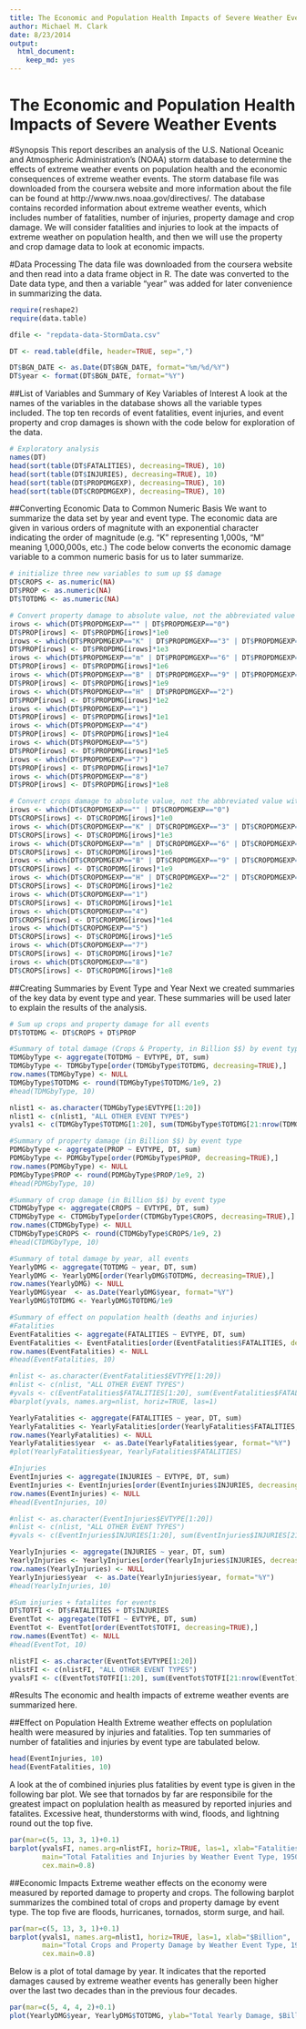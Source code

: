 ```yaml
---
title: The Economic and Population Health Impacts of Severe Weather Events
author: Michael M. Clark
date: 8/23/2014
output:
  html_document:
    keep_md: yes
---
```

The Economic and Population Health Impacts of Severe Weather Events
========================================================
#Synopsis
This report describes an analysis of the U.S. National Oceanic and Atmospheric Administration's (NOAA) storm database to determine the effects of extreme weather events on population health and the economic consequences of extreme weather events. The storm database file was downloaded from the coursera website and more information about the file can be found at http://www.nws.noaa.gov/directives/. The database contains recorded information about extreme weather events, which includes number of fatalities, number of injuries, property damage and crop damage. We will consider fatalities and injuries to look at the impacts of extreme weather on population health, and then we will use the property and crop damage data to look at economic impacts.

#Data Processing
The data file was downloaded from the coursera website and then read into a data frame object in R. The date was converted to the Date data type, and then a variable "year" was added for later convenience in summarizing the data.

```r
require(reshape2)
require(data.table)

dfile <- "repdata-data-StormData.csv"

DT <- read.table(dfile, header=TRUE, sep=",")

DT$BGN_DATE <- as.Date(DT$BGN_DATE, format="%m/%d/%Y")
DT$year <- format(DT$BGN_DATE, format="%Y")
```
##List of Variables and Summary of Key Variables of Interest
A look at the names of the variables in the database shows all the variable types included. The top ten records of event fatalities, event injuries, and event property and crop damages is shown with the code below for exploration of the data.

```r
# Exploratory analysis
names(DT)
head(sort(table(DT$FATALITIES), decreasing=TRUE), 10)
head(sort(table(DT$INJURIES), decreasing=TRUE), 10)
head(sort(table(DT$PROPDMGEXP), decreasing=TRUE), 10)
head(sort(table(DT$CROPDMGEXP), decreasing=TRUE), 10)


```
##Converting Economic Data to Common Numeric Basis
We want to summarize the data set by year and event type. The economic data are given in various orders of magnitute with an exponential character indicating the order of magnitude (e.g. "K" representing 1,000s, "M" meaning 1,000,000s, etc.) The code below converts the economic damage variable to a common numeric basis for us to later summarize.

```r
# initialize three new variables to sum up $$ damage
DT$CROPS <- as.numeric(NA)
DT$PROP <- as.numeric(NA)
DT$TOTDMG <- as.numeric(NA)

# Convert property damage to absolute value, not the abbreviated value with the exponential symbol
irows <- which(DT$PROPDMGEXP=="" | DT$PROPDMGEXP=="0")
DT$PROP[irows] <- DT$PROPDMG[irows]*1e0
irows <- which(DT$PROPDMGEXP=="K" | DT$PROPDMGEXP=="3" | DT$PROPDMGEXP=="k")
DT$PROP[irows] <- DT$PROPDMG[irows]*1e3
irows <- which(DT$PROPDMGEXP=="m" | DT$PROPDMGEXP=="6" | DT$PROPDMGEXP=="M")
DT$PROP[irows] <- DT$PROPDMG[irows]*1e6
irows <- which(DT$PROPDMGEXP=="B" | DT$PROPDMGEXP=="9" | DT$PROPDMGEXP=="b")
DT$PROP[irows] <- DT$PROPDMG[irows]*1e9
irows <- which(DT$PROPDMGEXP=="H" | DT$PROPDMGEXP=="2")
DT$PROP[irows] <- DT$PROPDMG[irows]*1e2
irows <- which(DT$PROPDMGEXP=="1")
DT$PROP[irows] <- DT$PROPDMG[irows]*1e1
irows <- which(DT$PROPDMGEXP=="4")
DT$PROP[irows] <- DT$PROPDMG[irows]*1e4
irows <- which(DT$PROPDMGEXP=="5")
DT$PROP[irows] <- DT$PROPDMG[irows]*1e5
irows <- which(DT$PROPDMGEXP=="7")
DT$PROP[irows] <- DT$PROPDMG[irows]*1e7
irows <- which(DT$PROPDMGEXP=="8")
DT$PROP[irows] <- DT$PROPDMG[irows]*1e8

# Convert crops damage to absolute value, not the abbreviated value with the exponential symbol
irows <- which(DT$CROPDMGEXP=="" | DT$CROPDMGEXP=="0")
DT$CROPS[irows] <- DT$CROPDMG[irows]*1e0
irows <- which(DT$CROPDMGEXP=="K" | DT$CROPDMGEXP=="3" | DT$CROPDMGEXP=="k")
DT$CROPS[irows] <- DT$CROPDMG[irows]*1e3
irows <- which(DT$CROPDMGEXP=="m" | DT$CROPDMGEXP=="6" | DT$CROPDMGEXP=="M")
DT$CROPS[irows] <- DT$CROPDMG[irows]*1e6
irows <- which(DT$CROPDMGEXP=="B" | DT$CROPDMGEXP=="9" | DT$CROPDMGEXP=="b")
DT$CROPS[irows] <- DT$CROPDMG[irows]*1e9
irows <- which(DT$CROPDMGEXP=="H" | DT$CROPDMGEXP=="2" | DT$CROPDMGEXP=="h")
DT$CROPS[irows] <- DT$CROPDMG[irows]*1e2
irows <- which(DT$CROPDMGEXP=="1")
DT$CROPS[irows] <- DT$CROPDMG[irows]*1e1
irows <- which(DT$CROPDMGEXP=="4")
DT$CROPS[irows] <- DT$CROPDMG[irows]*1e4
irows <- which(DT$CROPDMGEXP=="5")
DT$CROPS[irows] <- DT$CROPDMG[irows]*1e5
irows <- which(DT$CROPDMGEXP=="7")
DT$CROPS[irows] <- DT$CROPDMG[irows]*1e7
irows <- which(DT$CROPDMGEXP=="8")
DT$CROPS[irows] <- DT$CROPDMG[irows]*1e8
```
##Creating Summaries by Event Type and Year
Next we created summaries of the key data by event type and year. These summaries will be used later to explain the results of the analysis.

```r
# Sum up crops and property damage for all events
DT$TOTDMG <- DT$CROPS + DT$PROP

#Summary of total damage (Crops & Property, in Billion $$) by event type
TDMGbyType <- aggregate(TOTDMG ~ EVTYPE, DT, sum)
TDMGbyType <- TDMGbyType[order(TDMGbyType$TOTDMG, decreasing=TRUE),]
row.names(TDMGbyType) <- NULL
TDMGbyType$TOTDMG <- round(TDMGbyType$TOTDMG/1e9, 2)
#head(TDMGbyType, 10)

nlist1 <- as.character(TDMGbyType$EVTYPE[1:20])
nlist1 <- c(nlist1, "ALL OTHER EVENT TYPES")
yvals1 <- c(TDMGbyType$TOTDMG[1:20], sum(TDMGbyType$TOTDMG[21:nrow(TDMGbyType)]))

#Summary of property damage (in Billion $$) by event type
PDMGbyType <- aggregate(PROP ~ EVTYPE, DT, sum)
PDMGbyType <- PDMGbyType[order(PDMGbyType$PROP, decreasing=TRUE),]
row.names(PDMGbyType) <- NULL
PDMGbyType$PROP <- round(PDMGbyType$PROP/1e9, 2)
#head(PDMGbyType, 10)

#Summary of crop damage (in Billion $$) by event type
CTDMGbyType <- aggregate(CROPS ~ EVTYPE, DT, sum)
CTDMGbyType <- CTDMGbyType[order(CTDMGbyType$CROPS, decreasing=TRUE),]
row.names(CTDMGbyType) <- NULL
CTDMGbyType$CROPS <- round(CTDMGbyType$CROPS/1e9, 2)
#head(CTDMGbyType, 10)

#Summary of total damage by year, all events
YearlyDMG <- aggregate(TOTDMG ~ year, DT, sum)
YearlyDMG <- YearlyDMG[order(YearlyDMG$TOTDMG, decreasing=TRUE),]
row.names(YearlyDMG) <- NULL
YearlyDMG$year  <- as.Date(YearlyDMG$year, format="%Y")
YearlyDMG$TOTDMG <- YearlyDMG$TOTDMG/1e9

#Summary of effect on population health (deaths and injuries)
#Fatalities
EventFatalities <- aggregate(FATALITIES ~ EVTYPE, DT, sum)
EventFatalities <- EventFatalities[order(EventFatalities$FATALITIES, decreasing=TRUE),]
row.names(EventFatalities) <- NULL
#head(EventFatalities, 10)

#nlist <- as.character(EventFatalities$EVTYPE[1:20])
#nlist <- c(nlist, "ALL OTHER EVENT TYPES")
#yvals <- c(EventFatalities$FATALITIES[1:20], sum(EventFatalities$FATALITIES[21:nrow(EventFatalities)]))
#barplot(yvals, names.arg=nlist, horiz=TRUE, las=1)

YearlyFatalities <- aggregate(FATALITIES ~ year, DT, sum)
YearlyFatalities <- YearlyFatalities[order(YearlyFatalities$FATALITIES, decreasing=TRUE),]
row.names(YearlyFatalities) <- NULL
YearlyFatalities$year  <- as.Date(YearlyFatalities$year, format="%Y")
#plot(YearlyFatalities$year, YearlyFatalities$FATALITIES)

#Injuries
EventInjuries <- aggregate(INJURIES ~ EVTYPE, DT, sum)
EventInjuries <- EventInjuries[order(EventInjuries$INJURIES, decreasing=TRUE),]
row.names(EventInjuries) <- NULL
#head(EventInjuries, 10)

#nlist <- as.character(EventInjuries$EVTYPE[1:20])
#nlist <- c(nlist, "ALL OTHER EVENT TYPES")
#yvals <- c(EventInjuries$INJURIES[1:20], sum(EventInjuries$INJURIES[21:nrow(EventInjuries)]))

YearlyInjuries <- aggregate(INJURIES ~ year, DT, sum)
YearlyInjuries <- YearlyInjuries[order(YearlyInjuries$INJURIES, decreasing=TRUE),]
row.names(YearlyInjuries) <- NULL
YearlyInjuries$year  <- as.Date(YearlyInjuries$year, format="%Y")
#head(YearlyInjuries, 10)

#Sum injuries + fatalites for events
DT$TOTFI <- DT$FATALITIES + DT$INJURIES
EventTot <- aggregate(TOTFI ~ EVTYPE, DT, sum)
EventTot <- EventTot[order(EventTot$TOTFI, decreasing=TRUE),]
row.names(EventTot) <- NULL
#head(EventTot, 10)

nlistFI <- as.character(EventTot$EVTYPE[1:20])
nlistFI <- c(nlistFI, "ALL OTHER EVENT TYPES")
yvalsFI <- c(EventTot$TOTFI[1:20], sum(EventTot$TOTFI[21:nrow(EventTot)]))

```

#Results
The economic and health impacts of extreme weather events are summarized here.

##Effect on Population Health
Extreme weather effects on poplulation health were measured by injuries and fatalities. Top ten summaries of number of fatalities and injuries by event type are tabulated below.

```r
head(EventInjuries, 10)
head(EventFatalities, 10)
```
A look at the of combined injuries plus fatalities by event type is given in the following bar plot. We see that tornados by far are responsibile for the greatest impact on poplulation health as measured by reported injuries and fatalites. Excessive heat, thunderstorms with wind, floods, and lightning round out the top five.

```r
par(mar=c(5, 13, 3, 1)+0.1)
barplot(yvalsFI, names.arg=nlistFI, horiz=TRUE, las=1, xlab="Fatalities + Injuries", 
        main="Total Fatalities and Injuries by Weather Event Type, 1950-2011",
        cex.main=0.8)
```
##Economic Impacts
Extreme weather effects on the economy were measured by reported damage to property and crops. The following barplot summarizes the combined total of crops and property damage by event type. The top five are floods, hurricanes, tornados, storm surge, and hail.

```r
par(mar=c(5, 13, 3, 1)+0.1)
barplot(yvals1, names.arg=nlist1, horiz=TRUE, las=1, xlab="$Billion", 
        main="Total Crops and Property Damage by Weather Event Type, 1950-2011",
        cex.main=0.8)
```
Below is a plot of total damage by year. It indicates that the reported damages caused by extreme weather events has generally been higher over the last two decades than in the previous four decades.

```r
par(mar=c(5, 4, 4, 2)+0.1)
plot(YearlyDMG$year, YearlyDMG$TOTDMG, ylab="Total Yearly Damage, $Billion", xlab="Year", pch=16)
```

